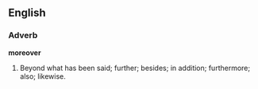 ==English==

===Adverb===

'''moreover'''

#Beyond what has been said; further; besides; in addition; furthermore; also; likewise.